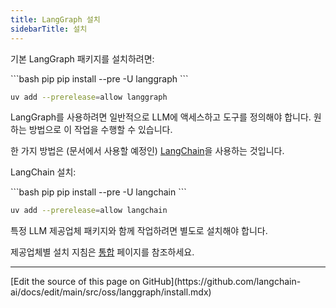 ```yaml
---
title: LangGraph 설치
sidebarTitle: 설치
---
```



<AlphaCallout />

기본 LangGraph 패키지를 설치하려면:

<CodeGroup>
```bash pip
pip install --pre -U langgraph
```

```bash uv
uv add --prerelease=allow langgraph
```
</CodeGroup>




LangGraph를 사용하려면 일반적으로 LLM에 액세스하고 도구를 정의해야 합니다.
원하는 방법으로 이 작업을 수행할 수 있습니다.

한 가지 방법은 (문서에서 사용할 예정인) [LangChain](/oss/python/langchain/overview)을 사용하는 것입니다.

LangChain 설치:

<CodeGroup>
```bash pip
pip install --pre -U langchain
```

```bash uv
uv add --prerelease=allow langchain
```
</CodeGroup>




특정 LLM 제공업체 패키지와 함께 작업하려면 별도로 설치해야 합니다.

제공업체별 설치 지침은 [통합](/oss/python/integrations/providers) 페이지를 참조하세요.

---

<Callout icon="pen-to-square" iconType="regular">
  [Edit the source of this page on GitHub](https://github.com/langchain-ai/docs/edit/main/src/oss/langgraph/install.mdx)
</Callout>
